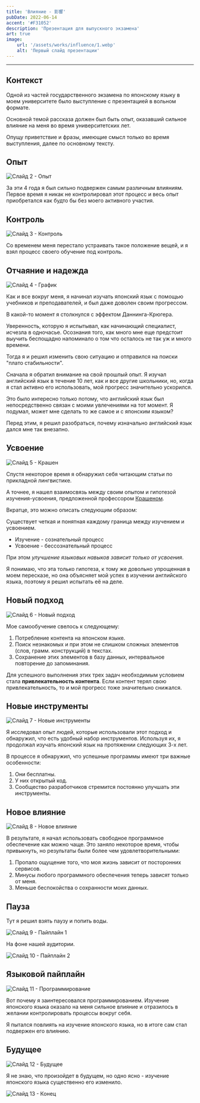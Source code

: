 ---
title: 'Влияние - 影響'
pubDate: 2022-06-14
accent: '#F31052'
description: 'Презентация для выпускного экзамена'
art: true
image:
    url: '/assets/works/influence/1.webp'
    alt: 'Первый слайд презентации'
---

---

## Контекст

Одной из частей государственного экзамена по японскому языку в моем университете было выступление с презентацией в вольном формате.

Основной темой рассказа должен был быть опыт, оказавший сильное влияние на меня во время университетских лет.

Опущу приветствие и фразы, имеющие смысл только во время выступления, далее по основному тексту.

## Опыт

![Слайд 2 - Опыт](/assets/works/influence/2.webp)

За эти 4 года я был сильно подвержен самым различным влияниям. Первое время я никак не контролировал этот процесс и весь опыт приобретался как будто бы без моего активного участия.

## Контроль

![Слайд 3 - Контроль](/assets/works/influence/3.webp)

Со временем меня перестало устраивать такое положение вещей, и я взял процесс своего обучение под контроль.

## Отчаяние и надежда

![Слайд 4 - График](/assets/works/influence/4.webp)

Как и все вокруг меня, я начинал изучать японский язык с помощью учебников и преподавателей, и был даже доволен своим прогрессом.

В какой-то момент я столкнулся с эффектом Даннинга-Крюгера.

Уверенность, которую я испытывал, как начинающий специалист, исчезла в одночасье. Осознания того, как много мне еще предстоит выучить беспощадно напоминало о том что осталось не так уж и много времени.

Тогда я и решил изменить свою ситуацию и отправился на поиски "плато стабильности".

Сначала я обратил внимание на свой прошлый опыт. Я изучал английский язык в течение 10 лет, как и все другие школьники, но, когда я стал активно его использовать, мой прогресс значительно ускорился.

Это было интересно только потому, что английский язык был непосредственно связан с моими увлечениями на тот момент. Я подумал, может мне сделать то же самое и с японским языком?

Перед этим, я решил разобраться, почему изначально английский язык дался мне так внезапно.

## Усвоение

![Слайд 5 - Крашен](/assets/works/influence/5.webp)

Спустя некоторое время я обнаружил себя читающим статьи по прикладной лингвистике.

А точнее, я нашел взаимосвязь между своим опытом и гипотезой изучения-усвоения, предложенной профессором [Крашеном](https://ru.wikipedia.org/wiki/%D0%9A%D1%80%D0%B0%D1%88%D0%B5%D0%BD,_%D0%A1%D1%82%D0%B8%D0%B2%D0%B5%D0%BD).

Вкратце, это можно описать следующим образом:

Существует четкая и понятная каждому граница между изучением и усвоением.

-   Изучение - сознательный процесс
-   Усвоение - бессознательный процесс

При этом _улучшение языковых навыков зависит только от усвоения_.

Я понимаю, что эта только гипотеза, к тому же довольно упрощенная в моем пересказе, но она объясняет мой успех в изучении английского языка, поэтому я решил испытать её на деле.

## Новый подход

![Слайд 6 - Новый подход](/assets/works/influence/6.webp)

Мое самообучение свелось к следующему:

1. Потребление контента на японском языке.
2. Поиск незнакомых и при этом не слишком сложных элементов (слов, грамм. конструкций) в текстах.
3. Сохранение этих элементов в базу данных, интервальное повторение до запоминания.

Для успешного выполнения этих трех задач необходимым условием стала **привлекательность контента**. Если контент терял свою привлекательность, то и мой прогресс тоже значительно снижался.

## Новые инструменты

![Слайд 7 - Новые инструменты](/assets/works/influence/7.webp)

Я исследовал опыт людей, которые использовали этот подход и обнаружил, что есть удобный набор инструментов. Используя их, я продолжал изучать японский язык на протяжении следующих 3-х лет.

В процессе я обнаружил, что успешные программы имеют три важные особенности:

1. Они бесплатны.
2. У них открытый код.
3. Сообщество разработчиков стремится постоянно улучшать эти инструменты.

## Новое влияние

![Слайд 8 - Новое влияние](/assets/works/influence/8.webp)

В результате, я начал использовать свободное программное обеспечение как можно чаще. Это заняло некоторое время, чтобы привыкнуть, но результаты были более чем удовлетворительными:

1. Пропало ощущение того, что моя жизнь зависит от посторонних сервисов.
2. Минусы любого программного обеспечения теперь зависят только от меня.
3. Меньше беспокойства о сохранности моих данных.

## Пауза

Тут я решил взять паузу и попить воды.

![Слайд 9 - Пайплайн 1](/assets/works/influence/9.webp)

На фоне нашей аудитории.

![Слайд 10 - Пайплайн 2](/assets/works/influence/10.webp)

## Языковой пайплайн

![Слайд 11 - Программирование](/assets/works/influence/11.webp)

Вот почему я заинтересовался программированием. Изучение японского языка оказало на меня сильное влияние и отразилось в желании контролировать процессы вокруг себя.

Я пытался повлиять на изучение японского языка, но в итоге сам стал подвержен его влиянию.

## Будущее

![Слайд 12 - Будущее](/assets/works/influence/12.webp)

Я не знаю, что произойдет в будущем, но одно ясно - изучение японского языка существенно его изменило.

![Слайд 13 - Конец](/assets/works/influence/13.webp)
